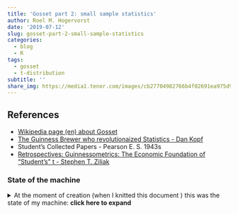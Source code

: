 ```yaml
---
title: 'Gosset part 2: small sample statistics'
author: Roel M. Hogervorst
date: '2019-07-12'
slug: gosset-part-2-small-sample-statistics
categories:
  - blog
  - R
tags:
  - gosset
  - t-distribution
subtitle: ''
share_img: https://media1.tenor.com/images/cb27704982766b4f02691ea975d9a259/tenor.gif?itemid=11365139
---
```


<!-- content  -->
<!-- 
 
Good tutorials are: 
- quick. tell what you want to do, how to do it
- easy: success is important. playtest the tutorial under different circumstances
- not to easy: Don't get htem throug ht toturoial onluy to runinto a wall later on. 


FOCUS WAS ON HOPS, 

FROM ZILIAK: So the crucial question facing scientific brewers
was: how can experimental science advance economies of scale in brewing? And
how can inferential statistics help to control and improve product, while at the
same time, help to reduce average total costs for the firm?
Take the choice of hops, for example. In 1898, Guinness used 4.72 million
imperial pounds of the fruitful yellow cone. The traditional method of choosing
hops based on looks or fragrance wasn’t efficient or reliable on this large scale. But
was it any more reliable to take small samples out of a larger quantity of hops, test
them for certain key characteristics, and then draw an inference about the general
quality of the whole lot?


In 1898, Thomas B. Case, Guinness’s first scientific brewer, led a team to
address this question. Case and his team felt that the key characteristic was the
degree of soft resins in the hops. Thus, Case analyzed the average percentage of soft
and hard resins found in samples of 50 grams taken from several seasons of
American and Kent hops (Case, 1898, p. 47). He compared his samples with those
of a cooperating scientist named Briant. For example, Case examined 11 samples
of hops (n ⫽ 11) from Kent in 1897, finding on average 8.1 percent soft resins
content. Briant examined 14 samples drawn from the same lot, finding 8.4 percent
soft resins—a difference of 0.3 percentage points. The mean difference between
their two samples of “American, 1895” was even higher, at 0.7 percent (soft resins)
and 1.0 percent (hard).


Gosset underscored a positive correlation in the normal distribution curve between
“the square root of the number of observations” and the level of statistical signifi-
cance. Other things equal, he wrote, “the greater the number of observations of
which means are taken [the larger the sample size], the smaller the [probable or
standard] error” (p. 5). “And the curve which represents their frequency of error,”
he illustrated, “becomes taller and narrower” (p. 7).
Since its discovery in the early nineteenth century, tables of the normal
probability curve had been created for large samples; Stigler (1986, 1999) offers a
useful early history of the normal distribution. The relation between sample size
and “significance” was rarely explored.

Gosset’s analysis focused on malt extract, which was measured in “degrees
saccharine” per barrel of 168 lbs. malt. 13 At the time, an extract in the neighbor-
hood of 133° gave the targeted level of alcohol content for Guinness’s beer. A
higher extract affected the life of the beer, and also the alcohol content—which in
turn affected the excise tax paid on alcoholic beverages. In Gosset’s view, ⫾.5 was
a difference or error in malt extract level which Guinness and its customers could
swallow. “It might be maintained,” he said, that malt extract “should be [estimated]
within .5 of the true result with a probability of 10 to 1” (p. 7). Using mean
differences of extract values with samples drawn from the Main and Experimental
breweries, he then calculated the odds of observing the stipulated accuracy for
small and large numbers of observations (p. 7). He found:

QUESTION IS THIS: 
YOU CANNOT TEST EVERYTHING IN THE BAG, BUT THERE ARE FLUCTUATIONS IN THE SAMPLES
HOW  MANY SAMPLES MUST YOU TAKE TO COME CLOSE TO THE 'TRUE' AVERAGE AMOUNT OF
THAT ENTIRE BATCH. 

IT WAS KNOWN THAT A LARGE SAMPLE WOULD FIND THE TRUE MEAN. BUT THAT IS NOT 
PRACTICAL, WE CAN ONLY TEST SO MANY OF THE BAG, EVERY HOP YOU TEST CAN NO LONGER
BE USED FOR THE PROCESS. IT IS ALSO RELATIVELY EXPENSIVE TO TEST THE SAMPLE
SO THE COSTS ARE INCREASING. 

SO HOW MANY SAMPLES MUST YOU TAKE TO BE CERTAIN ENOUGHT THAT THE BAG WAS GOOD?

THE GENIOUS OF THIS GOSSET WAS THAT HE SIMULATED SAMPLING PROCESS BY
- TAKING A BAG OF WHICH HE HAD TAKEN MANY MANY SAMPLES SO THEY ACTUALLY KNEW
WHAT THE AVERAGE OF THE BAG WAS. 
- HE DETERMINED THAT THE IDEAL WAS 133 DEGREES OF SUCROSE OR SOMETHING
- HE DETERMINED THAT .5 FROM THAT POINT WAS NOT NOTICIBLE BY DRINKERS
- HE SET A THRESHOLD OF HOW MANY TIMES HE AT LEAST WOULD WANT TO BE RIGHT
- HE THAN SIMULATED TAKING SAMPLES OUT OF THAT BIG BAG OF NUMBERS
- AND COUNTING IF THE SAMPLE AVERAGE WAS IN THAT INTERVAL
[KOPF FINALLY MADE THIS CLEAR TO ME, HE SIMULATED]

Odds in favour of smaller error than .5 [are:]
2
3
4
5
82
observations
⬙
⬙
⬙
⬙
4:1
7:1
12:1
19:1
practically infinite
Thus, Gosset (p. 8) concluded, “In order to get the accuracy we require [that
is, 10 to 1 odds with .5 accuracy], we must, therefore, take the mean of [at least]
four determinations.”


 HE WAS NOT SATISFIED, AND SPEND A YEAR TALKING TO OTHER PEOPLE AND WORKING
 IN LAB OF KARL PEARSON TO LEARN MORE.
 HIS FINAL OUTPUT WAS A TABLE OF / DISTRIBUTION. 


Notice that in Gosset’s view, setting the “degree of probability” to be “treated
as sufficient” is not to be made “conventionally” or by “some outside authority in
mathematics.” Instead, the “degree of certainty to be aimed at,” Gosset wrote,
depends on the opportunity cost of following a result as if true, added to the
opportunity cost of conducting the experiment itself. Gosset never deviated from
this central position

-->

## References
- [Wikipedia page (en) about Gosset](https://en.wikipedia.org/wiki/William_Sealy_Gosset)
- [The Guinness Brewer who revolutionaized Statistics - Dan Kopf](https://priceonomics.com/the-guinness-brewer-who-revolutionized-statistics/)
-  Student's Collected Papers - Pearson E. S. 1943s
- [Retrospectives: Guinnessometrics: The Economic Foundation of “Student’s” t - Stephen T. Ziliak](https://doi.org/10.1257/jep.22.4.199)



### State of the machine
<details>
<summary> At the moment of creation (when I knitted this document ) this was the state of my machine: **click here to expand** </summary>

```r
sessioninfo::session_info()
```

</details>



